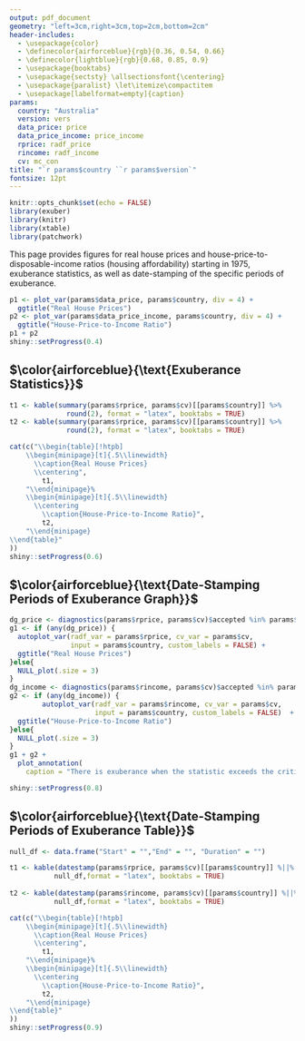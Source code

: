 ```yaml
---
output: pdf_document
geometry: "left=3cm,right=3cm,top=2cm,bottom=2cm"
header-includes:
  - \usepackage{color}
  - \definecolor{airforceblue}{rgb}{0.36, 0.54, 0.66}
  - \definecolor{lightblue}{rgb}{0.68, 0.85, 0.9}
  - \usepackage{booktabs}
  - \usepackage{sectsty} \allsectionsfont{\centering}
  - \usepackage{paralist} \let\itemize\compactitem
  - \usepackage[labelformat=empty]{caption}
params:
  country: "Australia"
  version: vers
  data_price: price
  data_price_income: price_income
  rprice: radf_price
  rincome: radf_income
  cv: mc_con
title: "`r params$country ``r params$version`"
fontsize: 12pt 
---
```


```r
knitr::opts_chunk$set(echo = FALSE)
library(exuber)
library(knitr)
library(xtable)
library(patchwork)
```

This page provides figures for real house prices and house-price-to-disposable-income ratios (housing affordability) starting in 1975, exuberance statistics, as well as date-stamping of the specific periods of exuberance.

```r
p1 <- plot_var(params$data_price, params$country, div = 4) +
  ggtitle("Real House Prices")
p2 <- plot_var(params$data_price_income, params$country, div = 4) +
  ggtitle("House-Price-to-Income Ratio")
p1 + p2
shiny::setProgress(0.4)

```

<!-- ```{r plot income, fig.width=7, fig.height=3, fig.align='center'} -->
<!-- plot_var(params$data_price_income, params$country) + -->
<!--   ggtitle("House-Price-to-Income Ratio") -->
<!-- shiny::setProgress(0.4) -->
<!-- ``` -->

\vspace{1cm}

##  $\color{airforceblue}{\text{Exuberance Statistics}}$

```r

t1 <- kable(summary(params$rprice, params$cv)[[params$country]] %>% 
              round(2), format = "latex", booktabs = TRUE)
t2 <- kable(summary(params$rprice, params$cv)[[params$country]] %>% 
              round(2), format = "latex", booktabs = TRUE)

cat(c("\\begin{table}[!htpb]
    \\begin{minipage}[t]{.5\\linewidth}
      \\caption{Real House Prices}
      \\centering",
        t1,
    "\\end{minipage}%
    \\begin{minipage}[t]{.5\\linewidth}
      \\centering
        \\caption{House-Price-to-Income Ratio}",
        t2,
    "\\end{minipage} 
\\end{table}"
))  
shiny::setProgress(0.6)
```

\vfill

\center{\textit{ © 2020 International Housing Observatory. All rights reserved}}


<!-- SECOND PAGE -->

\newpage

<!-- ## \textcolor{airforceblue}{Date-Stamping Periods of Exuberance Table} -->

## $\color{airforceblue}{\text{Date-Stamping Periods of Exuberance Graph}}$

<!-- \hspace{3cm} Real House Prices \hspace{4cm}  House-Price-to-Income Ratio -->


```r

dg_price <- diagnostics(params$rprice, params$cv)$accepted %in% params$country
g1 <- if (any(dg_price)) {
  autoplot_var(radf_var = params$rprice, cv_var = params$cv,
               input = params$country, custom_labels = FALSE) +
  ggtitle("Real House Prices")
}else{
  NULL_plot(.size = 3)
}
dg_income <- diagnostics(params$rincome, params$cv)$accepted %in% params$country
g2 <- if (any(dg_income)) {
        autoplot_var(radf_var = params$rincome, cv_var = params$cv,
                     input = params$country, custom_labels = FALSE)  +
  ggtitle("House-Price-to-Income Ratio")
}else{
  NULL_plot(.size = 3)
}
g1 + g2 + 
  plot_annotation(
    caption = "There is exuberance when the statistic exceeds the critical value.")

shiny::setProgress(0.8) 

```

## $\color{airforceblue}{\text{Date-Stamping Periods of Exuberance Table}}$

```r

null_df <- data.frame("Start" = "","End" = "", "Duration" = "")

t1 <- kable(datestamp(params$rprice, params$cv)[[params$country]] %||% 
           null_df,format = "latex", booktabs = TRUE)
          
t2 <- kable(datestamp(params$rincome, params$cv)[[params$country]] %||% 
           null_df,format = "latex", booktabs = TRUE)

cat(c("\\begin{table}[!htpb]
    \\begin{minipage}[t]{.5\\linewidth}
      \\caption{Real House Prices}
      \\centering",
        t1,
    "\\end{minipage}%
    \\begin{minipage}[t]{.5\\linewidth}
      \\centering
        \\caption{House-Price-to-Income Ratio}",
        t2,
    "\\end{minipage}
\\end{table}"
))
shiny::setProgress(0.9) 

```


<!-- ```{r autoplot income, fig.width=7, fig.height=3, fig.align='center'} -->

<!-- ``` -->

\vfill

\center{\textit{\small © 2020 International Housing Observatory. All rights reserved}}
